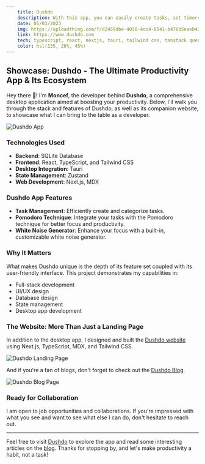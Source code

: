 ```yaml
---
    title: Dushdo
    description: With this app, you can easily create tasks, set timers, and track your progress. In addition, there is a sound studio feature that allows you to listen to white noise or any thing. while you work. The app also has statistics page where you can view your progress and a settings page to customize your experience.
    date: 01/03/2023
    img: https://uploadthing.com/f/d2459dbe-4038-4cc4-8541-b476b5eaeb42_something.PNG
    link: https://www.dushdo.com
    tech: typescript, react, nextjs, tauri, tailwind css, tanstack query, zustand
    color: hsl(135, 20%, 45%)
---
```

## Showcase: Dushdo - The Ultimate Productivity App & Its Ecosystem

Hey there 👋! I'm **Moncef**, the developer behind **Dushdo**, a comprehensive desktop application aimed at boosting your productivity. Below, I'll walk you through the stack and features of Dushdo, as well as its companion website, to showcase what I can bring to the table as a developer.

![Dushdo App](https://uploadthing.com/f/9b13dd76-ae68-4d59-a781-d3175a35817f-ifl2wo.PNG)

### Technologies Used

- **Backend**: SQLite Database
- **Frontend**: React, TypeScript, and Tailwind CSS
- **Desktop Integration**: Tauri
- **State Management**: Zustand
- **Web Development**: Next.js, MDX

### Dushdo App Features

- **Task Management**: Efficiently create and categorize tasks.
- **Pomodoro Technique**: Integrate your tasks with the Pomodoro technique for better focus and productivity.
- **White Noise Generator**: Enhance your focus with a built-in, customizable white noise generator.

### Why It Matters

What makes Dushdo unique is the depth of its feature set coupled with its user-friendly interface. This project demonstrates my capabilities in:

- Full-stack development
- UI/UX design
- Database design
- State management
- Desktop app development

### The Website: More Than Just a Landing Page

In addition to the desktop app, I designed and built the [Dushdo website](https://dushdo.com) using Next.js, TypeScript, MDX, and Tailwind CSS.

![Dushdo Landing Page](https://uploadthing.com/f/d2459dbe-4038-4cc4-8541-b476b5eaeb42_something.PNG)

And if you're a fan of blogs, don't forget to check out the [Dushdo Blog](https://dushdo.com/blog).

![Dushdo Blog Page](https://uploadthing.com/f/cd35c0af-5738-44f2-9f69-31d70f8d8831-67mfsc.PNG)

### Ready for Collaboration

I am open to job opportunities and collaborations. If you're impressed with what you see and want to see what else I can do, don't hesitate to reach out.

---

Feel free to visit [Dushdo](https://dushdo.com) to explore the app and read some interesting articles on the [blog](https://dushdo.com/blog). Thanks for stopping by, and let's make productivity a habit, not a task!
